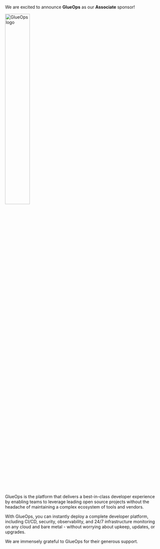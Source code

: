 We are excited to announce **GlueOps** as our **Associate** sponsor!

<img
  src="/images/sponsors/glueops.png"
  alt="GlueOps logo"
  width="40%"
  className="dark:bg-gray-100 p-4 rounded"
/>

GlueOps is the platform that delivers a best-in-class developer experience by enabling teams to leverage leading open source projects without the headache of maintaining a complex ecosystem of tools and vendors.

With GlueOps, you can instantly deploy a complete developer platform, including CI/CD, security, observability, and 24/7 infrastructure monitoring on any cloud and bare metal - without worrying about upkeep, updates, or upgrades.

We are immensely grateful to GlueOps for their generous support.
